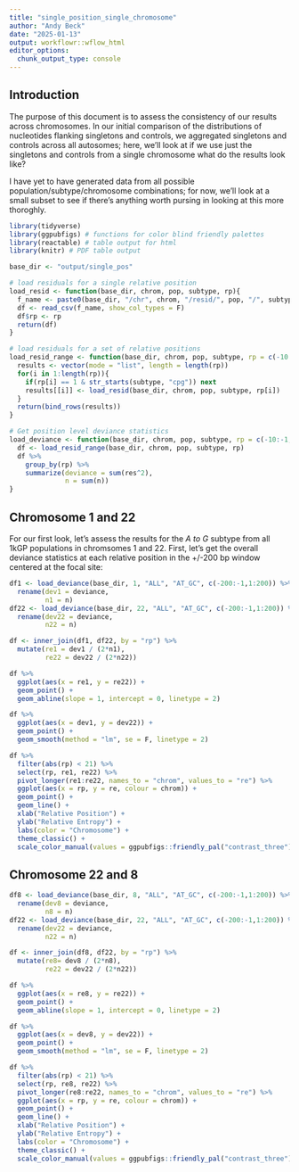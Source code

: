 ```yaml
---
title: "single_position_single_chromosome"
author: "Andy Beck"
date: "2025-01-13"
output: workflowr::wflow_html
editor_options:
  chunk_output_type: console
---
```


## Introduction

The purpose of this document is to assess the consistency of our results across chromosomes. In our initial comparison of the distributions of nucleotides flanking singletons and controls, we aggregated singletons and controls across all autosomes; here, we'll look at if we use just the singletons and controls from a single chromosome what do the results look like?

I have yet to have generated data from all possible population/subtype/chromosome combinations; for now, we'll look at a small subset to see if there's anything worth pursing in looking at this more thoroghly.

```r
library(tidyverse)
library(ggpubfigs) # functions for color blind friendly palettes
library(reactable) # table output for html
library(knitr) # PDF table output

base_dir <- "output/single_pos"

# load residuals for a single relative position
load_resid <- function(base_dir, chrom, pop, subtype, rp){
  f_name <- paste0(base_dir, "/chr", chrom, "/resid/", pop, "/", subtype, "_rp_", rp, ".csv")
  df <- read_csv(f_name, show_col_types = F)
  df$rp <- rp
  return(df)
}

# load residuals for a set of relative positions
load_resid_range <- function(base_dir, chrom, pop, subtype, rp = c(-10:-1,1:10)){
  results <- vector(mode = "list", length = length(rp))
  for(i in 1:length(rp)){
    if(rp[i] == 1 & str_starts(subtype, "cpg")) next
    results[[i]] <- load_resid(base_dir, chrom, pop, subtype, rp[i])
  }
  return(bind_rows(results))
}

# Get position level deviance statistics
load_deviance <- function(base_dir, chrom, pop, subtype, rp = c(-10:-1, 1:10)){
  df <- load_resid_range(base_dir, chrom, pop, subtype, rp)
  df %>%
    group_by(rp) %>%
    summarize(deviance = sum(res^2),
              n = sum(n))
}
```

## Chromosome 1 and 22

For our first look, let's assess the results for the *A to G* subtype from all 1kGP populations in chromsomes 1 and 22. First, let's get the overall deviance statistics at each relative position in the +/-200 bp window centered at the focal site:

```r
df1 <- load_deviance(base_dir, 1, "ALL", "AT_GC", c(-200:-1,1:200)) %>%
  rename(dev1 = deviance,
         n1 = n)
df22 <- load_deviance(base_dir, 22, "ALL", "AT_GC", c(-200:-1,1:200)) %>%
  rename(dev22 = deviance,
         n22 = n)

df <- inner_join(df1, df22, by = "rp") %>%
  mutate(re1 = dev1 / (2*n1),
         re22 = dev22 / (2*n22))

df %>% 
  ggplot(aes(x = re1, y = re22)) +
  geom_point() +
  geom_abline(slope = 1, intercept = 0, linetype = 2)

df %>% 
  ggplot(aes(x = dev1, y = dev22)) +
  geom_point() +
  geom_smooth(method = "lm", se = F, linetype = 2)

df %>%
  filter(abs(rp) < 21) %>%
  select(rp, re1, re22) %>%
  pivot_longer(re1:re22, names_to = "chrom", values_to = "re") %>%
  ggplot(aes(x = rp, y = re, colour = chrom)) +
  geom_point() + 
  geom_line() +
  xlab("Relative Position") +
  ylab("Relative Entropy") +
  labs(color = "Chromosome") +
  theme_classic() +
  scale_color_manual(values = ggpubfigs::friendly_pal("contrast_three"))
```

## Chromosome 22 and 8

```r
df8 <- load_deviance(base_dir, 8, "ALL", "AT_GC", c(-200:-1,1:200)) %>%
  rename(dev8 = deviance,
         n8 = n)
df22 <- load_deviance(base_dir, 22, "ALL", "AT_GC", c(-200:-1,1:200)) %>%
  rename(dev22 = deviance,
         n22 = n)

df <- inner_join(df8, df22, by = "rp") %>%
  mutate(re8= dev8 / (2*n8),
         re22 = dev22 / (2*n22))

df %>% 
  ggplot(aes(x = re8, y = re22)) +
  geom_point() +
  geom_abline(slope = 1, intercept = 0, linetype = 2)

df %>% 
  ggplot(aes(x = dev8, y = dev22)) +
  geom_point() +
  geom_smooth(method = "lm", se = F, linetype = 2)

df %>%
  filter(abs(rp) < 21) %>%
  select(rp, re8, re22) %>%
  pivot_longer(re8:re22, names_to = "chrom", values_to = "re") %>%
  ggplot(aes(x = rp, y = re, colour = chrom)) +
  geom_point() + 
  geom_line() +
  xlab("Relative Position") +
  ylab("Relative Entropy") +
  labs(color = "Chromosome") +
  theme_classic() +
  scale_color_manual(values = ggpubfigs::friendly_pal("contrast_three"))
```

